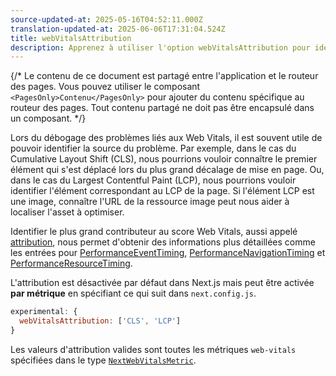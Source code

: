 ```yaml
---
source-updated-at: 2025-05-16T04:52:11.000Z
translation-updated-at: 2025-06-06T17:31:04.524Z
title: webVitalsAttribution
description: Apprenez à utiliser l'option webVitalsAttribution pour identifier la source des problèmes liés aux Web Vitals.
---
```


{/* Le contenu de ce document est partagé entre l'application et le routeur des pages. Vous pouvez utiliser le composant `<PagesOnly>Contenu</PagesOnly>` pour ajouter du contenu spécifique au routeur des pages. Tout contenu partagé ne doit pas être encapsulé dans un composant. */}

Lors du débogage des problèmes liés aux Web Vitals, il est souvent utile de pouvoir identifier la source du problème.
Par exemple, dans le cas du Cumulative Layout Shift (CLS), nous pourrions vouloir connaître le premier élément qui s'est déplacé lors du plus grand décalage de mise en page.
Ou, dans le cas du Largest Contentful Paint (LCP), nous pourrions vouloir identifier l'élément correspondant au LCP de la page.
Si l'élément LCP est une image, connaître l'URL de la ressource image peut nous aider à localiser l'asset à optimiser.

Identifier le plus grand contributeur au score Web Vitals, aussi appelé [attribution](https://github.com/GoogleChrome/web-vitals/blob/4ca38ae64b8d1e899028c692f94d4c56acfc996c/README.md#attribution),
nous permet d'obtenir des informations plus détaillées comme les entrées pour [PerformanceEventTiming](https://developer.mozilla.org/docs/Web/API/PerformanceEventTiming), [PerformanceNavigationTiming](https://developer.mozilla.org/docs/Web/API/PerformanceNavigationTiming) et [PerformanceResourceTiming](https://developer.mozilla.org/docs/Web/API/PerformanceResourceTiming).

L'attribution est désactivée par défaut dans Next.js mais peut être activée **par métrique** en spécifiant ce qui suit dans `next.config.js`.

```js filename="next.config.js"
experimental: {
  webVitalsAttribution: ['CLS', 'LCP']
}
```

Les valeurs d'attribution valides sont toutes les métriques `web-vitals` spécifiées dans le type [`NextWebVitalsMetric`](https://github.com/vercel/next.js/blob/442378d21dd56d6e769863eb8c2cb521a463a2e0/packages/next/shared/lib/utils.ts#L43).